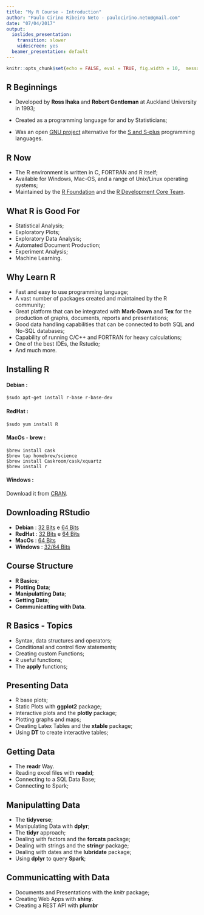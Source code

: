 ```yaml
---
title: "My R Course - Introduction"
author: "Paulo Cirino Ribeiro Neto - paulocirino.neto@gmail.com"
date: "07/04/2017"
output:
  ioslides_presentation:
    transition: slower
    widescreen: yes
  beamer_presentation: default
---
```


```r
knitr::opts_chunk$set(echo = FALSE, eval = TRUE, fig.width = 10,  message = FALSE, background=TRUE, warning = FALSE)
```

## R Beginnings

- Developed by **Ross Ihaka** and **Robert Gentleman** at Auckland University in 1993;

- Created as a programming language for and by Statisticians;

- Was an open [GNU project](http://www.gnu.org/) alternative for the [S and S-plus]() programming languages.

## R Now

- The R environment is written in C, FORTRAN and R itself;
- Available for Windows, Mac-OS, and a range of Unix/Linux operating systems;
- Maintained by the [R Foundation](https://www.r-project.org/foundation/) and the [R Development Core Team](https://www.r-project.org/contributors.html).

## What R is Good For
- Statistical Analysis;
- Exploratory Plots;
- Exploratory Data Analysis;
- Automated Document Production;
- Experiment Analysis;
- Machine Learning.

## Why Learn R
- Fast and easy to use programming language;
- A vast number of packages created and maintained by the R community;
- Great platform that can be integrated with **Mark-Down** and **Tex** for the production of graphs, documents, reports and presentations;
- Good data handling capabilities that can be connected to both SQL and No-SQL databases;
- Capability of running C/C++ and FORTRAN for heavy calculations;
- One of the best IDEs, the Rstudio;
- And much more.

## Installing R
#### Debian :
```{}
$sudo apt-get install r-base r-base-dev
```
#### RedHat :
```{}
$sudo yum install R
```
#### MacOs - brew :
```{}
$brew install cask
$brew tap homebrew/science
$brew install Caskroom/cask/xquartz
$brew install r
```
#### Windows :
Download it from [CRAN](https://cran.r-project.org/bin/windows/base/R-3.3.2-win.exe).

## Downloading RStudio
- **Debian** : [32 Bits](https://download1.rstudio.org/rstudio-1.0.136-i386.deb) e [64 Bits](https://download1.rstudio.org/rstudio-1.0.136-amd64.deb)
- **RedHat** : [32 Bits](https://download1.rstudio.org/rstudio-1.0.136-i686.rpm) e [64 Bits](https://download1.rstudio.org/rstudio-1.0.136-x86_64.rpm)
- **MacOs** :  [64 Bits](https://download1.rstudio.org/RStudio-1.0.136.dmg)
- **Windows** : [32/64 Bits](https://download1.rstudio.org/RStudio-1.0.136.exe)

## Course Structure
- **R Basics**;
- **Plotting Data**;
- **Manipulatting Data**;
- **Getting Data**;
- **Communicatting with Data**.

## R Basics - Topics
- Syntax, data structures and operators;
- Conditional and control flow statements;
- Creating custom Functions;
- R useful functions;
- The **apply** functions;

## Presenting Data
- R base plots;
- Static Plots with **ggplot2** package;
- Interactive plots and the **plotly** package;
- Plotting graphs and maps;
- Creating Latex Tables and the **xtable** package;
- Using **DT** to create interactive tables;

## Getting Data
- The **readr** Way.
- Reading excel files with **readxl**;
- Connecting to a SQL Data Base;
- Connecting to Spark;

## Manipulatting Data
- The **tidyverse**;
- Manipulating Data with **dplyr**;
- The **tidyr** approach;
- Dealing with factors and the **forcats** package;
- Dealing with strings and the **stringr** package;
- Dealing with dates and the **lubridate** package;
- Using **dplyr** to query **Spark**;

## Communicatting with Data
- Documents and Presentations with the *knitr* package;
- Creating Web Apps with **shiny**.
- Creating a REST API with **plumbr**
